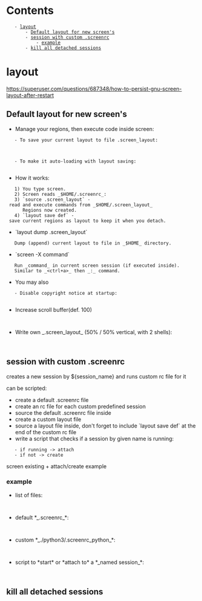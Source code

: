= Contents =
    - [[#layout|layout]]
        - [[#layout#Default layout for new screen's|Default layout for new screen's]]
        - [[#layout#session with custom .screenrc|session with custom .screenrc]]
            - [[#layout#session with custom .screenrc#example|example]]
        - [[#layout#kill all detached sessions|kill all detached sessions]]

= layout =
https://superuser.com/questions/687348/how-to-persist-gnu-screen-layout-after-restart

== Default layout for new screen's ==
* Manage your regions, then execute code inside screen:
    - To save your current layout to file .screen_layout:

	{{{class="brush: bash"
	rm -f $HOME/.screen_layout
	screen -X layout dump .screen_layout
	}}}

    - To make it auto-loading with layout saving:
	{{{class="brush: bash"
	echo source .screen_layout  >> $HOME/.screenrc
	echo layout save def >> $HOME/.screenrc
	}}}

* How it works:
    1) You type screen.
    2) Screen reads _$HOME/.screenrc_:
    3) `source .screen_layout` - read and execute commands from _$HOME/.screen_layout_
       Regions now created.
    4) `layout save def` - save current regions as layout to keep it when you detach.

* `layout dump .screen_layout`
    Dump (append) current layout to file in _$HOME_ directory.

* `screen -X command`
    Run _command_ in current screen session (if executed inside).
    Similar to _<ctrl+a>_ then _:_ command.

* You may also
    - Disable copyright notice at startup:
	{{{class="brush: bash"
	echo startup_message off >> $HOME/.screenrc
	}}}

* Increase scroll buffer(def. 100)
    {{{class="brush: bash"
    echo defscrollback 1000 >> $HOME/.screenrc
    }}}

* Write own _.screen_layout_ (50% / 50% vertical, with 2 shells):
    {{{class="brush: bash"
    split -v
    screen -t s1

    focus
    screen -t s2

    focus
    }}}

== session with custom .screenrc ==
creates a new session by ${session_name} and runs custom rc file for it
{{{class="brush: bash"
screen -S "${session_name}" -c ~/.screenrc_custom
}}}

can be scripted:
* create a default .screenrc file
* create an rc file for each custom predefined session
* source the default .screenrc file inside
* create a custom layout file
* source a layout file inside, don't forget to include `layout save def` at the end of the custom rc file
* write a script that checks if a session by given name is running:

    - if running -> attach
    - if not -> create

screen existing + attach/create example
{{{class="brush: bash"
if [[ $(screen -ls | grep "${session_name}") ]] ; then
    screen -x "${session_name}"
else
    screen -S "${session_name}" -c ~/.screenrc_custom
fi
}}}

=== example ===
* list of files:
    {{{class="brush: bash"
    .
    ├── python3/
    │   └── .screenrc_python
    ├── screenpython*
    └── .screenrc

    1 directory, 5 files
    }}}

* default *_.screenrc_*:
    {{{class="brush: bash"
    startup_message off
    defscrollback 1000

    shell /bin/bash
    }}}

* custom *_./python3/.screenrc_python_*:
    {{{class="brush: bash"
    source .screenrc

    split -v
    resize 60%
    screen -t 'edit' -X bash -c "cd ${HOME}/Programming/PYTHON3/bin/; vim"

    focus
    screen -t 'repl' -X /usr/bin/env python3

    focus

    layout save def
    }}}

* script to *start* or *attach to* a *_named session_*:
    {{{class="brush: bash"
    #!/bin/bash

    SCRIPT=$(readlink -m "$0")
    SCRIPTPATH=$(dirname "${SCRIPT}")
    SCREENRC=".screenrc"
    SESSIONRC=".screenrc_python"
    SESSIONLAYOUT=".screen_python_layout"
    SESSION='python3'

    if [[ ! -e "${HOME}/${SCREENRC}" ]] ; then
      echo -e "[\033[01;31e-\033[0m] - ${SCREENRC} missing in ${HOME}"
      echo -e "[\033[01;33ei\033[0m] - copying generic ${SCREENRC} to ${HOME}"
      cp "${SCRIPTPATH}/${SCREENRC}" "${HOME}/${SCREENRC}"
    else
      echo -e "[\033[01;32e+\033[0m] - ${SCREENRC} found in ${HOME}"
    fi

    if [[ $(screen -ls | grep "${SESSION}") ]] ; then
      screen -x "${SESSION}"
    else
      screen -S "${SESSION}" -c "${SCRIPTPATH}/${SESSION}/${SESSIONRC}"
    fi
    }}}


== kill all detached sessions ==
{{{class="brush: bash"
#!/bin/bash

screen -ls | grep Detached | cut -d. -f1 | awk '{print $1}' | xargs kill
}}}

